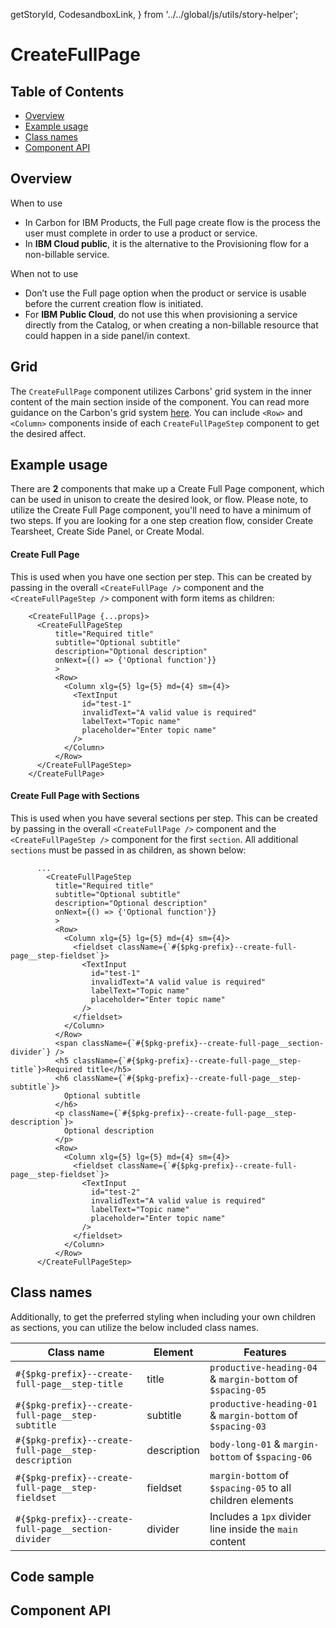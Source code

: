   getStoryId,
  CodesandboxLink,
} from '../../global/js/utils/story-helper';

# CreateFullPage

## Table of Contents

- [Overview](#overview)
- [Example usage](#example-usage)
- [Class names](#class-names)
- [Component API](#component-api)

## Overview

When to use

- In Carbon for IBM Products, the Full page create flow is the process the user
  must complete in order to use a product or service.
- In **IBM Cloud public**, it is the alternative to the Provisioning flow for a
  non-billable service.

When not to use

- Don’t use the Full page option when the product or service is usable before
  the current creation flow is initiated.
- For **IBM Public Cloud**, do not use this when provisioning a service directly
  from the Catalog, or when creating a non-billable resource that could happen
  in a side panel/in context.

## Grid

The `CreateFullPage` component utilizes Carbons' grid system in the inner
content of the main section inside of the component. You can read more guidance
on the Carbon's grid system
[here](https://www.carbondesignsystem.com/guidelines/2x-grid/overview). You can
include `<Row>` and `<Column>` components inside of each `CreateFullPageStep`
component to get the desired affect.

## Example usage

There are **2** components that make up a Create Full Page component, which can
be used in unison to create the desired look, or flow. Please note, to utilize
the Create Full Page component, you'll need to have a minimum of two steps. If
you are looking for a one step creation flow, consider Create Tearsheet, Create
Side Panel, or Create Modal.

#### Create Full Page

This is used when you have one section per step. This can be created by passing
in the overall `<CreateFullPage />` component and the `<CreateFullPageStep />`
component with form items as children:

```
    <CreateFullPage {...props}>
      <CreateFullPageStep
          title="Required title"
          subtitle="Optional subtitle"
          description="Optional description"
          onNext={() => {'Optional function'}}
          >
          <Row>
            <Column xlg={5} lg={5} md={4} sm={4}>
              <TextInput
                id="test-1"
                invalidText="A valid value is required"
                labelText="Topic name"
                placeholder="Enter topic name"
              />
            </Column>
          </Row>
      </CreateFullPageStep>
    </CreateFullPage>
```

#### Create Full Page with Sections

This is used when you have several sections per step. This can be created by
passing in the overall `<CreateFullPage />` component and the
`<CreateFullPageStep />` component for the first `section`. All additional
`sections` must be passed in as children, as shown below:

```
      ...
        <CreateFullPageStep
          title="Required title"
          subtitle="Optional subtitle"
          description="Optional description"
          onNext={() => {'Optional function'}}
          >
          <Row>
            <Column xlg={5} lg={5} md={4} sm={4}>
              <fieldset className={`#{$pkg-prefix}--create-full-page__step-fieldset`}>
                <TextInput
                  id="test-1"
                  invalidText="A valid value is required"
                  labelText="Topic name"
                  placeholder="Enter topic name"
                />
              </fieldset>
            </Column>
          </Row>
          <span className={`#{$pkg-prefix}--create-full-page__section-divider`} />
          <h5 className={`#{$pkg-prefix}--create-full-page__step-title`}>Required title</h5>
          <h6 className={`#{$pkg-prefix}--create-full-page__step-subtitle`}>
            Optional subtitle
          </h6>
          <p className={`#{$pkg-prefix}--create-full-page__step-description`}>
            Optional description
          </p>
          <Row>
            <Column xlg={5} lg={5} md={4} sm={4}>
              <fieldset className={`#{$pkg-prefix}--create-full-page__step-fieldset`}>
                <TextInput
                  id="test-2"
                  invalidText="A valid value is required"
                  labelText="Topic name"
                  placeholder="Enter topic name"
                />
              </fieldset>
            </Column>
          </Row>
      </CreateFullPageStep>
```

## Class names

Additionally, to get the preferred styling when including your own children as
sections, you can utilize the below included class names.

| Class name                                           | Element     | Features                                                   |
| ---------------------------------------------------- | ----------- | ---------------------------------------------------------- |
| `#{$pkg-prefix}--create-full-page__step-title`       | title       | `productive-heading-04` & `margin-bottom` of `$spacing-05` |
| `#{$pkg-prefix}--create-full-page__step-subtitle`    | subtitle    | `productive-heading-01` & `margin-bottom` of `$spacing-03` |
| `#{$pkg-prefix}--create-full-page__step-description` | description | `body-long-01` & `margin-bottom` of `$spacing-06`          |
| `#{$pkg-prefix}--create-full-page__step-fieldset`    | fieldset    | `margin-bottom` of `$spacing-05` to all children elements  |
| `#{$pkg-prefix}--create-full-page__section-divider`  | divider     | Includes a `1px` divider line inside the `main` content    |

## Code sample

<CodesandboxLink exampleDirectory="CreateFullPage" />

## Component API

<ArgsTable />
